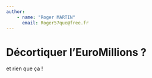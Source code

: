 ```yaml
---
author:
    - name: "Roger MARTIN"
      email: Roger57que@free.fr
---
```

# Décortiquer l'EuroMillions ?

et rien que ça !

